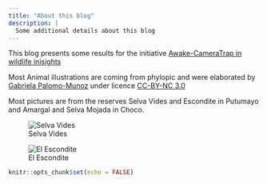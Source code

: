 ```yaml
---
title: "About this blog"
description: |
  Some additional details about this blog
---
```


This blog presents some results for the initiative [Awake-CameraTrap in wildlife inisights](https://app.wildlifeinsights.org/initiatives/2000134/Awake-CameraTrap)

Most Animal illustrations are coming from phylopic and were elaborated by [Gabriela Palomo-Munoz](https://twitter.com/gabbspalomo) under licence [CC-BY-NC 3.0](http://creativecommons.org/licenses/by-nc/3.0/)

Most pictures are from the reserves Selva Vides and Escondite in Putumayo and Amargal and Selva Mojada in Choco.

 ![Selva Vides](https://dlizcano.github.io/activity/fig/selvavides_logo.jpg)
 
  ![El Escondite](https://dlizcano.github.io/activity/fig/escondite_logo.jpg)

```r
knitr::opts_chunk$set(echo = FALSE)
```

